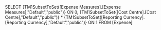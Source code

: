 SELECT
    {TM1SubsetToSet([Expense Measures].[Expense Measures],"Default","public")}
ON 0,
    {TM1SubsetToSet([Cost Centre].[Cost Centre],"Default","public")} *
    {TM1SubsetToSet([Reporting Currency].[Reporting Currency],"Default","public")}
ON 1
FROM [Expense]
